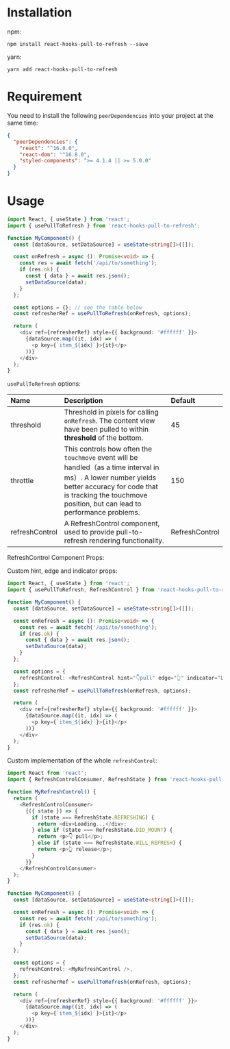 
<Meta title="Basic|Get Started" />

# Installation

npm:

```npm
npm install react-hooks-pull-to-refresh --save
```

yarn:

```shell
yarn add react-hooks-pull-to-refresh
```

# Requirement

You need to install the following `peerDependencies` into your project at the same time:

```json
{
  "peerDependencies": {
    "react": "^16.8.0",
    "react-dom": "^16.8.0",
    "styled-components": ">= 4.1.4 || >= 5.0.0"
  }
}
```

# Usage

```typescript jsx
import React, { useState } from 'react';
import { usePullToRefresh } from 'react-hooks-pull-to-refresh';

function MyComponent() {
  const [dataSource, setDataSource] = useState<string[]>([]);

  const onRefresh = async (): Promise<void> => {
    const res = await fetch('/api/to/something');
    if (res.ok) {
      const { data } = await res.json();
      setDataSource(data);
    }
  };

  const options = {}; // see the table below
  const refresherRef = usePullToRefresh(onRefresh, options);

  return (
    <div ref={refresherRef} style={{ background: '#ffffff' }}>
      {dataSource.map((it, idx) => (
        <p key={`item_${idx}`}>{it}</p>
      ))}
    </div>
  );
}
```

`usePullToRefresh` options:

| Name | Description | Default |
| :-- | :-- | :-- |
| threshold | Threshold in pixels for calling `onRefresh`. The content view have been pulled to within **threshold** of the bottom. | 45 |
| throttle | This controls how often the `touchmove` event will be handled（as a time interval in ms）. A lower number yields better accuracy for code that is tracking the touchmove position, but can lead to performance problems. | 150 |
| refreshControl | A RefreshControl component, used to provide pull-to-refresh rendering functionality. | RefreshControl |

RefreshControl Component Props:

<Props of={RefreshControl} />

Custom hint, edge and indicator props:

```typescript
import React, { useState } from 'react';
import { usePullToRefresh, RefreshControl } from 'react-hooks-pull-to-refresh';

function MyComponent() {
  const [dataSource, setDataSource] = useState<string[]>([]);

  const onRefresh = async (): Promise<void> => {
    const res = await fetch('/api/to/something');
    if (res.ok) {
      const { data } = await res.json();
      setDataSource(data);
    }
  };

  const options = {
    refreshControl: <RefreshControl hint="👇pull" edge="👆" indicator="Loading..." />,
  };
  const refresherRef = usePullToRefresh(onRefresh, options);

  return (
    <div ref={refresherRef} style={{ background: '#ffffff' }}>
      {dataSource.map((it, idx) => (
        <p key={`item_${idx}`}>{it}</p>
      ))}
    </div>
  );
}
```

Custom implementation of the whole `refreshControl`:

```typescript
import React from 'react';
import { RefreshControlConsumer, RefreshState } from 'react-hooks-pull-to-refresh';

function MyRefreshControl() {
  return (
    <RefreshControlConsumer>
      {({ state }) => {
        if (state === RefreshState.REFRESHING) {
          return <div>Loading...</div>;
        } else if (state === RefreshState.DID_MOUNT) {
          return <p>👇 pull</p>;
        } else if (state === RefreshState.WILL_REFRESH) {
          return <p>👆 release</p>;
        }
      }}
    </RefreshControlConsumer>
  );
}

function MyComponent() {
  const [dataSource, setDataSource] = useState<string[]>([]);

  const onRefresh = async (): Promise<void> => {
    const res = await fetch('/api/to/something');
    if (res.ok) {
      const { data } = await res.json();
      setDataSource(data);
    }
  };

  const options = {
    refreshControl: <MyRefreshControl />,
  };
  const refresherRef = usePullToRefresh(onRefresh, options);

  return (
    <div ref={refresherRef} style={{ background: '#ffffff' }}>
      {dataSource.map((it, idx) => (
        <p key={`item_${idx}`}>{it}</p>
      ))}
    </div>
  );
}
```
